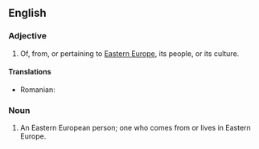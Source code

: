 ==English==

===Adjective===
{{en-adj|pos=[[Eastern]] [[European]]|-}}

# Of, from, or pertaining to [[Eastern Europe]], its people, or its culture.

====Translations====
{{trans-top| European}}
* Romanian: {{t|ro|est-european}}
{{trans-bot}}

===Noun===
{{en-noun|sg=[[Eastern]] [[European]]}}

# An Eastern European person; one who comes from or lives in Eastern Europe.